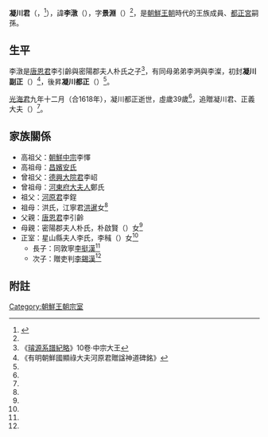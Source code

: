 '''凝川君'''（{{lang-ko|'''응천군'''}}，{{bd|1579年||1618年|1月13日（光海君九年十二月十七）|catIdx=N凝川君}}<ref name="die">{{Cite web |url=http://www.rfo.co.kr/html/pa_view.php3?mode=view&qu=&mode1=&idcount=977&page=1&mode3=people&No=86&inmul_code=01&pa_code=086 |title=전주이씨대동종약원에 오신 것을 환영합니다 |accessdate=2014-11-03 |archive-date=2014-11-03 |archive-url=https://web.archive.org/web/20141103144540/http://www.rfo.co.kr/html/pa_view.php3?mode=view&qu=&mode1=&idcount=977&page=1&mode3=people&No=86&inmul_code=01&pa_code=086 |dead-url=no }}</ref>），諱'''李潡'''（{{lang-ko|'''이돈'''}}），字'''景淵'''（{{lang-ko|'''경연'''}}）<ref name="die"/>，是[[朝鮮王朝|朝鮮王朝]]時代的王族成員、[[都正宮|都正宮]]嗣孫。

==生平==
李潡是[[唐恩君|唐恩君]]李引齡與密陽郡夫人朴氏之子<ref name="xip">《[[璿源系譜紀略|璿源系譜紀略]]》10卷·中宗大王</ref>，有同母弟弟{{link-ko|密城副正|밀성부정}}李㴐與{{link-ko|密山君|밀산군}}李澯，初封'''凝川副正'''（{{lang-ko|응천부정}}）<ref>《有明朝鮮國顯祿大夫河原君贈諡神道碑銘》</ref>，後昇'''凝川都正'''（{{lang-ko|응천도정}}）<ref name="xip"/>。

[[光海君|光海君]]九年十二月（合1618年），凝川都正逝世，虛歲39歲<ref name="die"/>，追贈凝川君、正義大夫（{{lang-ko|정의대부}}）<ref name="die"/>。

==家族關係==
*高祖父：[[朝鮮中宗|朝鮮中宗]]李懌
*高祖母：[[昌嬪安氏|昌嬪安氏]]
*曾祖父：[[德興大院君|德興大院君]]李岹
*曾祖母：[[河東府大夫人|河東府大夫人]]鄭氏
*祖父：[[河原君|河原君]]李鋥
*祖母：{{link-ko|南陽郡夫人|남양군부인}}洪氏，江寧君[[洪暹|洪暹]]女<ref name="xip"/>
*父親：[[唐恩君|唐恩君]]李引齡
*母親：密陽郡夫人朴氏，朴啟賢（{{lang-ko|박계현}}）女<ref name="xip"/>
*正室：星山縣夫人李氏，李稶（{{lang-ko|이욱}}）女<ref name="xip"/>
**長子：同敦寧[[李挺漢|李挺漢]]<ref name="xip"/>
**次子：贈吏判[[李錫漢|李錫漢]]<ref name="xip"/>

==附註==  
{{reflist}}

{{start box}}
{{s-before|父親唐恩君[[李引齡|李引齡]]}}
{{s-title|[[都正宮|都正宮]]宗主}}
{{s-after|長子[[李挺漢|李挺漢]]}}
{{end box}}

[[Category:朝鮮王朝宗室|Category:朝鮮王朝宗室]]